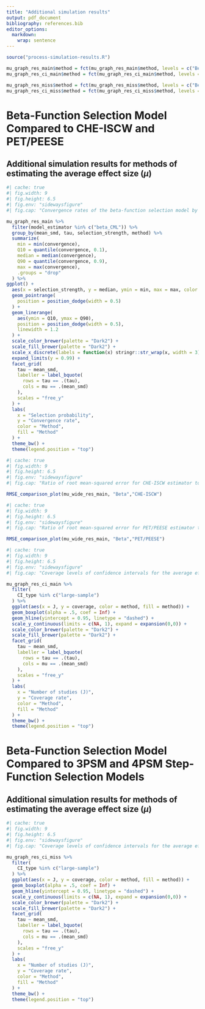 ```yaml
---
title: "Additional simulation results"
output: pdf_document
bibliography: references.bib
editor_options: 
  markdown: 
    wrap: sentence
---
```

```r
source("process-simulation-results.R")

mu_graph_res_main$method = fct(mu_graph_res_main$method, levels = c("Beta","CHE-ISCW","PET/PEESE"))
mu_graph_res_ci_main$method = fct(mu_graph_res_ci_main$method, levels = c("Beta","CHE-ISCW","PET/PEESE"))

mu_graph_res_miss$method = fct(mu_graph_res_miss$method, levels = c("Beta","3PSM","4PSM"))
mu_graph_res_ci_miss$method = fct(mu_graph_res_ci_miss$method, levels = c("Beta","3PSM","4PSM"))

```

# Beta-Function Selection Model Compared to CHE-ISCW and PET/PEESE
<!-- Need a better header name -->

## Additional simulation results for methods of estimating the average effect size $(\mu)$ {#mu-simulation-results-main}

```r
#| cache: true
#| fig.width: 9
#| fig.height: 6.5
#| fig.env: "sidewaysfigure"
#| fig.cap: "Convergence rates of the beta-function selection model by selection probability, average SMD, and between-study heterogeneity. Points correspond to median convergence rates; thin lines correspond to range of convergence rates; thick lines correspond to inter-decile range."

mu_graph_res_main %>%
  filter(model_estimator %in% c("beta_CML")) %>%
  group_by(mean_smd, tau, selection_strength, method) %>%
  summarize(
    min = min(convergence),
    Q10 = quantile(convergence, 0.1),
    median = median(convergence),
    Q90 = quantile(convergence, 0.9),
    max = max(convergence),
    .groups = "drop"
  ) %>%
ggplot() + 
  aes(x = selection_strength, y = median, ymin = min, max = max, color = method, fill = method) +
  geom_pointrange(
    position = position_dodge(width = 0.5)
  ) + 
  geom_linerange(
    aes(ymin = Q10, ymax = Q90),
    position = position_dodge(width = 0.5),
    linewidth = 1.2
  ) + 
  scale_color_brewer(palette = "Dark2") +
  scale_fill_brewer(palette = "Dark2") +
  scale_x_discrete(labels = function(x) stringr::str_wrap(x, width = 3)) +
  expand_limits(y = 0.99) + 
  facet_grid(
    tau ~ mean_smd, 
    labeller = label_bquote(
      rows = tau == .(tau),
      cols = mu == .(mean_smd)
    ),
    scales = "free_y"
  ) +
  labs(
    x = "Selection probability", 
    y = "Convergence rate", 
    color = "Method",
    fill = "Method"
  ) + 
  theme_bw() +
  theme(legend.position = "top")

```

```r
#| cache: true
#| fig.width: 9
#| fig.height: 6.5
#| fig.env: "sidewaysfigure"
#| fig.cap: "Ratio of root mean-squared error for CHE-ISCW estimator to root mean-squared error of CML estimator by selection probability, number of studies, average SMD, and between-study heterogeneity"

RMSE_comparison_plot(mu_wide_res_main, "Beta","CHE-ISCW")
```

```r
#| cache: true
#| fig.width: 9
#| fig.height: 6.5
#| fig.env: "sidewaysfigure"
#| fig.cap: "Ratio of root mean-squared error for PET/PEESE estimator to root mean-squared error of CML estimator by selection probability, number of studies, average SMD, and between-study heterogeneity"

RMSE_comparison_plot(mu_wide_res_main, "Beta","PET/PEESE")
```

```r
#| cache: true
#| fig.width: 9
#| fig.height: 6.5
#| fig.env: "sidewaysfigure"
#| fig.cap: "Coverage levels of confidence intervals for the average effect size based on cluster-robust variance approximations, by method, number of studies, average SMD, and between-study heterogeneity. Dashed lines correspond to the nominal confidence level of 0.95."

mu_graph_res_ci_main %>%
  filter(
    CI_type %in% c("large-sample")
  ) %>%
  ggplot(aes(x = J, y = coverage, color = method, fill = method)) +
  geom_boxplot(alpha = .5, coef = Inf) +
  geom_hline(yintercept = 0.95, linetype = "dashed") +
  scale_y_continuous(limits = c(NA, 1), expand = expansion(0,0)) + 
  scale_color_brewer(palette = "Dark2") +
  scale_fill_brewer(palette = "Dark2") +
  facet_grid(
    tau ~ mean_smd, 
    labeller = label_bquote(
      rows = tau == .(tau),
      cols = mu == .(mean_smd)
    ),
    scales = "free_y"
  ) +
  labs(
    x = "Number of studies (J)", 
    y = "Coverage rate", 
    color = "Method",
    fill = "Method"
  ) + 
  theme_bw() +
  theme(legend.position = "top")

```

# Beta-Function Selection Model Compared to 3PSM and 4PSM Step-Function Selection Models
<!-- Need a better header name -->

## Additional simulation results for methods of estimating the average effect size $(\mu)$ {#mu-simulation-results-miss}

```r
#| cache: true
#| fig.width: 9
#| fig.height: 6.5
#| fig.env: "sidewaysfigure"
#| fig.cap: "Coverage levels of confidence intervals for the average effect size based on cluster-robust variance approximations, by method, number of studies, average SMD, and between-study heterogeneity. Dashed lines correspond to the nominal confidence level of 0.95."

mu_graph_res_ci_miss %>%
  filter(
    CI_type %in% c("large-sample")
  ) %>%
  ggplot(aes(x = J, y = coverage, color = method, fill = method)) +
  geom_boxplot(alpha = .5, coef = Inf) +
  geom_hline(yintercept = 0.95, linetype = "dashed") +
  scale_y_continuous(limits = c(NA, 1), expand = expansion(0,0)) + 
  scale_color_brewer(palette = "Dark2") +
  scale_fill_brewer(palette = "Dark2") +
  facet_grid(
    tau ~ mean_smd, 
    labeller = label_bquote(
      rows = tau == .(tau),
      cols = mu == .(mean_smd)
    ),
    scales = "free_y"
  ) +
  labs(
    x = "Number of studies (J)", 
    y = "Coverage rate", 
    color = "Method",
    fill = "Method"
  ) + 
  theme_bw() +
  theme(legend.position = "top")

```
